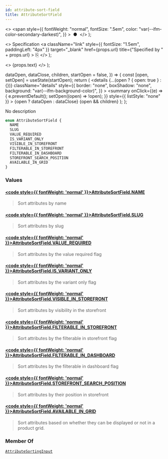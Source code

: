 ```yaml
---
id: attribute-sort-field
title: AttributeSortField
---
```


  <>
    <span
      style={{
        fontWeight: "normal",
        fontSize: ".5em",
        color: "var(--ifm-color-secondary-darkest)",
      }}
    >
      &nbsp;●&nbsp;
    </span>
  </>
);

  <>
    Specification
    <a
      className="link"
      style={{ fontSize: "1.5em", paddingLeft: "4px" }}
      target="\_blank"
      href={props.url}
      title={"Specified by " + props.url}
    >
      ⎘
    </a>
  </>
);

  <>
    <span className={props.class}>{props.text}</span>
  </>
);


  dataOpen,
  dataClose,
  children,
  startOpen = false,
}) => {
  const [open, setOpen] = useState(startOpen);
  return (
    <details
      {...(open ? { open: true } : {})}
      className="details"
      style={{
        border: "none",
        boxShadow: "none",
        background: "var(--ifm-background-color)",
      }}
    >
      <summary
        onClick={(e) => {
          e.preventDefault();
          setOpen((open) => !open);
        }}
        style={{ listStyle: "none" }}
      >
        {open ? dataOpen : dataClose}
      </summary>
      {open && children}
    </details>
  );
};

No description

```graphql
enum AttributeSortField {
  NAME
  SLUG
  VALUE_REQUIRED
  IS_VARIANT_ONLY
  VISIBLE_IN_STOREFRONT
  FILTERABLE_IN_STOREFRONT
  FILTERABLE_IN_DASHBOARD
  STOREFRONT_SEARCH_POSITION
  AVAILABLE_IN_GRID
}
```

### Values

#### [<code style={{ fontWeight: 'normal' }}>AttributeSortField.<b>NAME</b></code>](#)

> Sort attributes by name

#### [<code style={{ fontWeight: 'normal' }}>AttributeSortField.<b>SLUG</b></code>](#)

> Sort attributes by slug

#### [<code style={{ fontWeight: 'normal' }}>AttributeSortField.<b>VALUE_REQUIRED</b></code>](#)

> Sort attributes by the value required flag

#### [<code style={{ fontWeight: 'normal' }}>AttributeSortField.<b>IS_VARIANT_ONLY</b></code>](#)

> Sort attributes by the variant only flag

#### [<code style={{ fontWeight: 'normal' }}>AttributeSortField.<b>VISIBLE_IN_STOREFRONT</b></code>](#)

> Sort attributes by visibility in the storefront

#### [<code style={{ fontWeight: 'normal' }}>AttributeSortField.<b>FILTERABLE_IN_STOREFRONT</b></code>](#)

> Sort attributes by the filterable in storefront flag

#### [<code style={{ fontWeight: 'normal' }}>AttributeSortField.<b>FILTERABLE_IN_DASHBOARD</b></code>](#)

> Sort attributes by the filterable in dashboard flag

#### [<code style={{ fontWeight: 'normal' }}>AttributeSortField.<b>STOREFRONT_SEARCH_POSITION</b></code>](#)

> Sort attributes by their position in storefront

#### [<code style={{ fontWeight: 'normal' }}>AttributeSortField.<b>AVAILABLE_IN_GRID</b></code>](#)

> Sort attributes based on whether they can be displayed or not in a product grid.

### Member Of

[`AttributeSortingInput`](../../../api-reference/attributes/inputs/attribute-sorting-input) <Badge class="badge badge--secondary" text="input"/>
